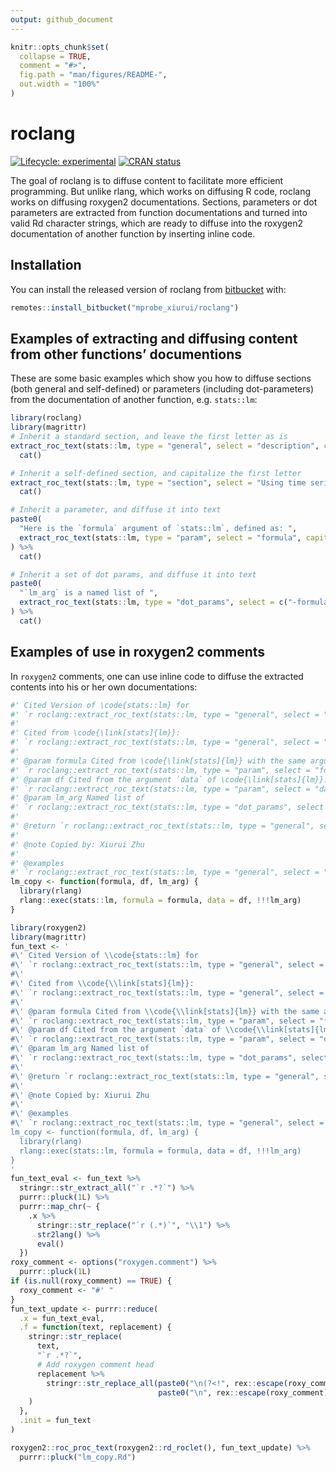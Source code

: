 ```yaml
---
output: github_document
---
```


<!-- README.md is generated from README.Rmd. Please edit that file -->

```r
knitr::opts_chunk$set(
  collapse = TRUE,
  comment = "#>",
  fig.path = "man/figures/README-",
  out.width = "100%"
)
```

# roclang

<!-- badges: start -->
[![Lifecycle: experimental](https://img.shields.io/badge/lifecycle-experimental-orange.svg)](https://www.tidyverse.org/lifecycle/#experimental)
[![CRAN status](https://www.r-pkg.org/badges/version/roclang)](https://CRAN.R-project.org/package=roclang)
<!-- badges: end -->

The goal of roclang is to diffuse content to facilitate more efficient programming. But unlike rlang, which works on diffusing R code, roclang works on diffusing roxygen2 documentations. Sections, parameters or dot parameters are extracted from function documentations and turned into valid Rd character strings, which are ready to diffuse into the roxygen2 documentation of another function by inserting inline code.

## Installation

You can install the released version of roclang from [bitbucket](https://CRAN.R-project.org) with:

``` r
remotes::install_bitbucket("mprobe_xiurui/roclang")
```

## Examples of extracting and diffusing content from other functions' documentions

These are some basic examples which show you how to diffuse sections (both general and self-defined) or parameters (including dot-parameters) from the documentation of another function, e.g. `stats::lm`:

```r
library(roclang)
library(magrittr)
# Inherit a standard section, and leave the first letter as is
extract_roc_text(stats::lm, type = "general", select = "description", capitalize = NA) %>%
  cat()

# Inherit a self-defined section, and capitalize the first letter
extract_roc_text(stats::lm, type = "section", select = "Using time series", capitalize = TRUE) %>%
  cat()

# Inherit a parameter, and diffuse it into text
paste0(
  "Here is the `formula` argument of `stats::lm`, defined as: ",
  extract_roc_text(stats::lm, type = "param", select = "formula", capitalize = FALSE)
) %>%
  cat()

# Inherit a set of dot params, and diffuse it into text
paste0(
  "`lm_arg` is a named list of ",
  extract_roc_text(stats::lm, type = "dot_params", select = c("-formula", "-data"), capitalize = FALSE)
) %>%
  cat()
```

## Examples of use in roxygen2 comments

In `roxygen2` comments, one can use inline code to diffuse the extracted contents into his or her own documentations:

```r
#' Cited Version of \code{stats::lm} for
#' `r roclang::extract_roc_text(stats::lm, type = "general", select = "title", capitalize = TRUE)`
#'
#' Cited from \code{\link[stats]{lm}}:
#' `r roclang::extract_roc_text(stats::lm, type = "general", select = "description", capitalize = FALSE)`
#'
#' @param formula Cited from \code{\link[stats]{lm}} with the same argument ame:
#' `r roclang::extract_roc_text(stats::lm, type = "param", select = "formula", capitalize = NA)`
#' @param df Cited from the argument `data` of \code{\link[stats]{lm}}:
#' `r roclang::extract_roc_text(stats::lm, type = "param", select = "data", capitalize = NA)`
#' @param lm_arg Named list of
#' `r roclang::extract_roc_text(stats::lm, type = "dot_params", select = c("-formula", "-data"), capitalize = FALSE)`
#'
#' @return `r roclang::extract_roc_text(stats::lm, type = "general", select = "return", capitalize = TRUE)`
#'
#' @note Copied by: Xiurui Zhu
#'
#' @examples
#' `r roclang::extract_roc_text(stats::lm, type = "general", select = "examples", capitalize = NA)`
lm_copy <- function(formula, df, lm_arg) {
  library(rlang)
  rlang::exec(stats::lm, formula = formula, data = df, !!!lm_arg)
}
```

```r
library(roxygen2)
library(magrittr)
fun_text <- '
#\' Cited Version of \\code{stats::lm} for
#\' `r roclang::extract_roc_text(stats::lm, type = "general", select = "title", capitalize = TRUE)`
#\'
#\' Cited from \\code{\\link[stats]{lm}}:
#\' `r roclang::extract_roc_text(stats::lm, type = "general", select = "description", capitalize = TRUE)`
#\'
#\' @param formula Cited from \\code{\\link[stats]{lm}} with the same argument name:
#\' `r roclang::extract_roc_text(stats::lm, type = "param", select = "formula", capitalize = NA)`
#\' @param df Cited from the argument `data` of \\code{\\link[stats]{lm}}:
#\' `r roclang::extract_roc_text(stats::lm, type = "param", select = "data", capitalize = NA)`
#\' @param lm_arg Named list of
#\' `r roclang::extract_roc_text(stats::lm, type = "dot_params", select = c("-formula", "-data"), capitalize = FALSE)`
#\'
#\' @return `r roclang::extract_roc_text(stats::lm, type = "general", select = "return", capitalize = TRUE)`
#\'
#\' @note Copied by: Xiurui Zhu
#\'
#\' @examples
#\' `r roclang::extract_roc_text(stats::lm, type = "general", select = "examples", capitalize = NA)`
lm_copy <- function(formula, df, lm_arg) {
  library(rlang)
  rlang::exec(stats::lm, formula = formula, data = df, !!!lm_arg)
}
'
fun_text_eval <- fun_text %>%
  stringr::str_extract_all("`r .*?`") %>%
  purrr::pluck(1L) %>%
  purrr::map_chr(~ {
    .x %>%
      stringr::str_replace("`r (.*)`", "\\1") %>%
      str2lang() %>%
      eval()
  })
roxy_comment <- options("roxygen.comment") %>%
  purrr::pluck(1L)
if (is.null(roxy_comment) == TRUE) {
  roxy_comment <- "#' "
}
fun_text_update <- purrr::reduce(
  .x = fun_text_eval,
  .f = function(text, replacement) {
    stringr::str_replace(
      text,
      "`r .*?`",
      # Add roxygen comment head
      replacement %>%
        stringr::str_replace_all(paste0("\n(?<!", rex::escape(roxy_comment), ")"),
                                 paste0("\n", rex::escape(roxy_comment)))
    )
  },
  .init = fun_text
)

roxygen2::roc_proc_text(roxygen2::rd_roclet(), fun_text_update) %>%
  purrr::pluck("lm_copy.Rd")
```
